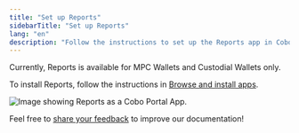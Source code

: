 ```yaml
---
title: "Set up Reports"
sidebarTitle: "Set up Reports"
lang: "en"
description: "Follow the instructions to set up the Reports app in Cobo, ensuring secure access to MPC and Custodial Wallets data."
---
```


Currently, Reports is available for MPC Wallets and Custodial Wallets only.

To install Reports, follow the instructions in [Browse and install apps](/en/apps/browse-and-install).

<img src="/en/images/portal-apps/reports/set-up.png" className="screenshot_full_screen" alt="Image showing Reports as a Cobo Portal App."/>

<Tip>Feel free to [share your feedback](https://forms.zohopublic.com/cobo/form/DocumentFeedbackForm/formperma/QvLOhxJv1_JMsJ-1dleZ8Itb_7rzN-LtgvsDdxosoVI?referrername=manuals) to improve our documentation!</Tip>
